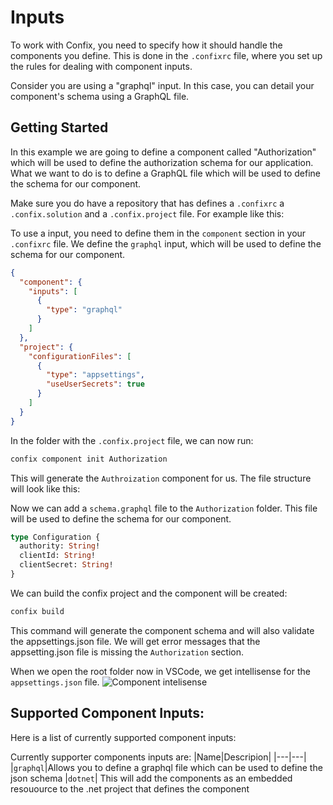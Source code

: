 
# Inputs

To work with Confix, you need to specify how it should handle the components you define.
This is done in the `.confixrc` file, where you set up the rules for dealing with component inputs.

Consider you are using a "graphql" input. In this case, you can detail your component's schema using a GraphQL file.

## Getting Started

In this example we are going to define a component called "Authorization" which will be used to define the authorization schema for our application.
What we want to do is to define a GraphQL file which will be used to define the schema for our component.

Make sure you do have a repository that has defines a `.confixrc` a `.confix.solution` and a `.confix.project` file.
For example like this:

<FileTree>
  <FileTree.Folder name="/" defaultOpen>
    <FileTree.File name=".confixrc" active />
    <FileTree.File name=".confix.solution" active />
    <FileTree.Folder name="src" defaultOpen>
      <FileTree.Folder name="Website" defaultOpen>
        <FileTree.File name=".confix.project" active />
        <FileTree.File name="appsettings.json" />
        <FileTree.File name="Program.cs" />
        <FileTree.File name="Website.csproj" />
      </FileTree.Folder>
    </FileTree.Folder>
  </FileTree.Folder>
</FileTree>

To use a input, you need to define them in the `component` section in your `.confixrc` file.
We define the `graphql` input, which will be used to define the schema for our component.

```json
{
  "component": {
    "inputs": [
      {
        "type": "graphql"
      }
    ]
  },
  "project": {
    "configurationFiles": [
      {
        "type": "appsettings",
        "useUserSecrets": true
      }
    ]
  }
}
```

In the folder with the `.confix.project` file, we can now run:

```bash
confix component init Authorization
```

This will generate the `Authroization` component for us. The file structure will look like this:

<FileTree>
  <FileTree.Folder name="/" defaultOpen>
    <FileTree.File name=".confixrc" />
    <FileTree.File name=".confix.solution" />
    <FileTree.Folder name="src" defaultOpen>
      <FileTree.Folder name="website" defaultOpen>
        <FileTree.Folder name="confix" defaultOpen>
          <FileTree.Folder name="components" defaultOpen>
            <FileTree.Folder name="Authorization" defaultOpen>
              <FileTree.File name=".confix.component" active />
            </FileTree.Folder>
          </FileTree.Folder>
        </FileTree.Folder>
        <FileTree.File name=".confix.project" />
        <FileTree.File name="appsettings.json" />
        <FileTree.File name="Program.cs" />
        <FileTree.File name="Website.csproj" />
      </FileTree.Folder>
    </FileTree.Folder>
  </FileTree.Folder>
</FileTree>

Now we can add a `schema.graphql` file to the `Authorization` folder.
This file will be used to define the schema for our component.

```graphql
type Configuration {
  authority: String!
  clientId: String!
  clientSecret: String!
}
```

<FileTree>
  <FileTree.Folder name="/" defaultOpen>
    <FileTree.File name=".confixrc" />
    <FileTree.File name=".confix.solution" />
    <FileTree.Folder name="src" defaultOpen>
      <FileTree.Folder name="website" defaultOpen>
        <FileTree.Folder name="confix" defaultOpen>
          <FileTree.Folder name="components" defaultOpen>
            <FileTree.Folder name="Authorization" defaultOpen>
              <FileTree.File name=".confix.component" />
              <FileTree.File name="schema.graphql" active />
            </FileTree.Folder>
          </FileTree.Folder>
        </FileTree.Folder>
        <FileTree.File name=".confix.project" />
        <FileTree.File name="appsettings.json" />
        <FileTree.File name="Program.cs" />
        <FileTree.File name="Website.csproj" />
      </FileTree.Folder>
    </FileTree.Folder>
  </FileTree.Folder>
</FileTree>

We can build the confix project and the component will be created:

```bash
confix build
```

This command will generate the component schema and will also validate the appsettings.json file.
We will get error messages that the appsetting.json file is missing the `Authorization` section.

<FileTree>
  <FileTree.Folder name="/" defaultOpen>
    <FileTree.File name=".confixrc" />
    <FileTree.File name=".confix.solution" />
    <FileTree.Folder name="src" defaultOpen>
      <FileTree.Folder name="website" defaultOpen>
        <FileTree.Folder name="confix" defaultOpen>
          <FileTree.Folder name="components" defaultOpen>
            <FileTree.Folder name="Authorization" defaultOpen>
              <FileTree.File name=".confix.component" />
              <FileTree.File name="schema.graphql" />
              <FileTree.File name=".schema.json" active />
            </FileTree.Folder>
          </FileTree.Folder>
        </FileTree.Folder>
        <FileTree.File name=".confix.project" />
        <FileTree.File name="appsettings.json" />
        <FileTree.File name="Program.cs" />
        <FileTree.File name="Website.csproj" />
      </FileTree.Folder>
    </FileTree.Folder>
  </FileTree.Folder>
</FileTree>

When we open the root folder now in VSCode, we get intellisense for the `appsettings.json` file.
![Component intelisense](./assets/component-intelisense.png)

## Supported Component Inputs:

Here is a list of currently supported component inputs:

Currently supporter components inputs are:
|Name|Descripion|
|---|---|
|`graphql`|Allows you to define a graphql file which can be used to define the json schema
|`dotnet`| This will add the components as an embedded resouource to the .net project that defines the component
